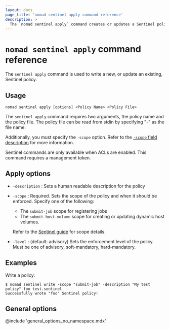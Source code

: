 ```yaml
---
layout: docs
page_title: 'nomad sentinel apply command reference'
description: >
  The `nomad sentinel apply` command creates or updates a Sentinel policy in Nomad Enterprise.
---
```


# `nomad sentinel apply` command reference

The `sentinel apply` command is used to write a new, or update an existing,
Sentinel policy.

<EnterpriseAlert product="nomad"/>

## Usage

```plaintext
nomad sentinel apply [options] <Policy Name> <Policy File>
```

The `sentinel apply` command requires two arguments, the policy name and the
policy file. The policy file can be read from stdin by specifying "-" as the
file name.

Additionally, you must specify the `-scope` option. Refer to the [`-scope` field
description](/nomad/docs/commands/sentinel/apply#scope) for more information.

Sentinel commands are only available when ACLs are enabled. This command
requires a management token.

## Apply options

- `-description` : Sets a human readable description for the policy

- `-scope` : Required. Sets the scope of the policy and when it
  should be enforced. Specify one of the following:

  - The `submit-job` scope for registering jobs
  - The `submit-host-volume` scope for creating or updating dynamic host
    volumes.

  Refer to the [Sentinel guide](/nomad/docs/enterprise/sentinel) for scope details.

- `-level` : (default: advisory) Sets the enforcement level of the policy. Must
  be one of advisory, soft-mandatory, hard-mandatory.

## Examples

Write a policy:

```shell-session
$ nomad sentinel write -scope "submit-job" -description "My test policy" foo test.sentinel
Successfully wrote "foo" Sentinel policy!
```

## General options

@include 'general_options_no_namespace.mdx'
